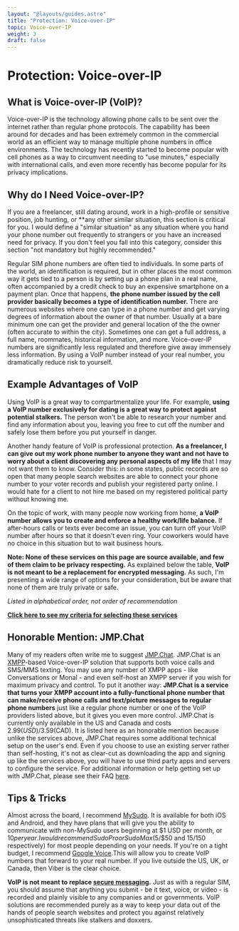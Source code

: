 ```yaml
---
layout: "@layouts/guides.astro"
title: "Protection: Voice-over-IP"
topic: Voice-over-IP
weight: 3
draft: false
---
```



# Protection: Voice-over-IP

## What is Voice-over-IP (VoIP)?

Voice-over-IP is the technology allowing phone calls to be sent over the internet rather than regular phone protocols. The capability has been around for decades and has been extremely common in the commercial world as an efficient way to manage multiple phone numbers in office environments. The technology has recently started to become popular with cell phones as a way to circumvent needing to "use minutes," especially with international calls, and even more recently has become popular for its privacy implications.

## Why do I Need Voice-over-IP?

If you are a freelancer, still dating around, work in a high-profile or sensitive position, job hunting, or **any other similar situation, this section is critical for you. I would define a "similar situation" as any situation where you hand your phone number out frequently to strangers or you have an increased need for privacy. If you don't feel you fall into this category, consider this section "not mandatory but highly recommended."

Regular SIM phone numbers are often tied to individuals. In some parts of the world, an identification is required, but in other places the most common way it gets tied to a person is by setting up a phone plan in a real name, often accompanied by a credit check to buy an expensive smartphone on a payment plan. Once that happens, **the phone number issued by the cell provider basically becomes a type of identification number.** There are numerous websites where one can type in a phone number and get varying degrees of information about the owner of that number. Usually at a bare minimum one can get the provider and general location of the the owner (often accurate to within the city). Sometimes one can get a full address, a full name, roommates, historical information, and more. Voice-over-IP numbers are significantly less regulated and therefore give away immensely less information. By using a VoIP number instead of your real number, you dramatically reduce risk to yourself.

## Example Advantages of VoIP

Using VoIP is a great way to compartmentalize your life. For example, **using a VoIP number exclusively for dating is a great way to protect against potential stalkers.** The person won't be able to research your number and find any information about you, leaving you free to cut off the number and safely lose them before you put yourself in danger.

Another handy feature of VoIP is professional protection. **As a freelancer, I can give out my work phone number to anyone they want and not have to worry about a client discovering any personal aspects of my life** that I may not want them to know. Consider this: in some states, public records are so open that many people search websites are able to connect your phone number to your voter records and publish your registered party online. I would hate for a client to not hire me based on my registered political party without knowing me.

On the topic of work, with many people now working from home, **a VoIP number allows you to create and enforce a healthy work/life balance.** If after-hours calls or texts ever become an issue, you can turn off your VoIP number after hours so that it doesn't even ring. Your coworkers would have no choice in this situation but to wait business hours.

**Note: None of these services on this page are source available, and few of them claim to be privacy respecting.** As explained below the table, **VoIP is not meant to be a replacement for encrypted messaging.** As such, I'm presenting a wide range of options for your consideration, but be aware that none of them are truly private or safe.

*Listed in alphabetical order, not order of recommendation*

<ProsAndCons data={data} headingLevel={4} />

**[Click here to see my criteria for selecting these services](https://gitlab.com/thenewoil/website/-/wikis/VOIP-Criteria)**

## Honorable Mention: JMP.Chat

Many of my readers often write me to suggest [JMP.Chat](https://jmp.chat/). JMP.Chat is an [XMPP](/guides/less-important/messaging)-based Voice-over-IP solution that supports both voice calls and SMS/MMS texting. You may use any number of XMPP apps - like Conversations or Monal - and even self-host an XMPP server if you wish for maximum privacy and control. To put it another way: **JMP.Chat is a service that turns your XMPP account into a fully-functional phone number that can make/receive phone calls and text/picture messages to regular phone numbers** just like a regular phone number or one of the VoIP providers listed above, but it gives you even more control. JMP.Chat is currently only available in the US and Canada and costs $2.99(USD)/$3.59(CAD). It is listed here as an honorable mention because unlike the services above, JMP.Chat requires some additional technical setup on the user's end. Even if you choose to use an existing server rather than self-hosting, it's not as clear-cut as downloading the app and signing up like the services above, you will have to use third party apps and servers to configure the service. For additional information or help getting set up with JMP.Chat, please see their FAQ [here](https://jmp.chat/faq/).

## Tips & Tricks

Almost across the board, I recommend [MySudo](https://mysudo.com/). It is available for both iOS and Android, and they have plans that will give you the ability to communicate with non-MySudo users beginning at $1 USD per month, or $10 per year. I would recommend SudoPro or SudoMax ($5/$50 and $15/$150 respectively) for most people depending on your needs. If you're on a tight budget, I recommend [Google Voice](https://www.google.com/voice).This will allow you to create VoIP numbers that forward to your real number. If you live outside the US, UK, or Canada, then Viber is the clear choice.

**VoIP is not meant to replace [secure messaging](/guides/less-important/messaging).** Just as with a regular SIM, you should assume that anything you submit - be it text, voice, or video - is recorded and plainly visible to any companies and or governments. VoIP solutions are recommended purely as a way to keep your data out of the hands of people search websites and protect you against relatively unsophisticated threats like stalkers and doxxers.
